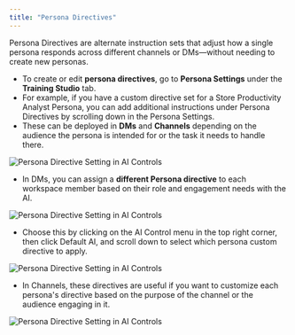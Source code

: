 ```yaml
---
title: "Persona Directives"
---
```


Persona Directives are alternate instruction sets that adjust how a single persona responds across different channels or DMs—without needing to create new personas.

- To create or edit **persona directives**, go to **Persona Settings** under the **Training Studio** tab.
- For example, if you have a custom directive set for a Store Productivity Analyst Persona, you can add additional instructions under Persona Directives by scrolling down in the Persona Settings.
- These can be deployed in **DMs** and **Channels** depending on the audience the persona is intended for or the task it needs to handle there.

![Persona Directive Setting in AI Controls](/images/pd1.png)

- In DMs, you can assign a **different Persona directive** to each workspace member based on their role and engagement needs with the AI.

![Persona Directive Setting in AI Controls](/images/pd2.png)

- Choose this by clicking on the AI Control menu in the top right corner, then click Default AI, and scroll down to select which persona custom directive to apply.

![Persona Directive Setting in AI Controls](/images/pd3.png)

- In Channels, these directives are useful if you want to customize each persona's directive based on the purpose of the channel or the audience engaging in it.

![Persona Directive Setting in AI Controls](/images/pd4.png)

